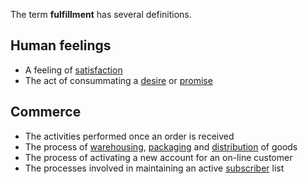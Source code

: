 
The term '''fulfillment''' has several definitions.
==Human feelings==
*A feeling of [[satisfaction]]
*The act of consummating a [[desire]] or [[promise]]
==Commerce==
*The activities performed once an order is received
*The process of [[warehousing]], [[packaging]] and [[distribution]] of goods
*The process of activating a new account for an on-line customer
*The processes involved in maintaining an active [[subscriber]] list


{{vocab-stub}}